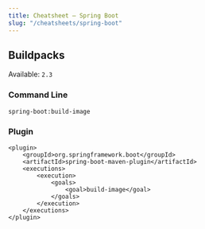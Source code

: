 ```yaml
---
title: Cheatsheet – Spring Boot
slug: "/cheatsheets/spring-boot"
---
```



## Buildpacks

Available: ```2.3```

### Command Line

```spring-boot:build-image```

### Plugin

```
<plugin>
    <groupId>org.springframework.boot</groupId>
    <artifactId>spring-boot-maven-plugin</artifactId>
    <executions>
        <execution>
            <goals>
                <goal>build-image</goal>
            </goals>
        </execution>
    </executions>
</plugin>
```
